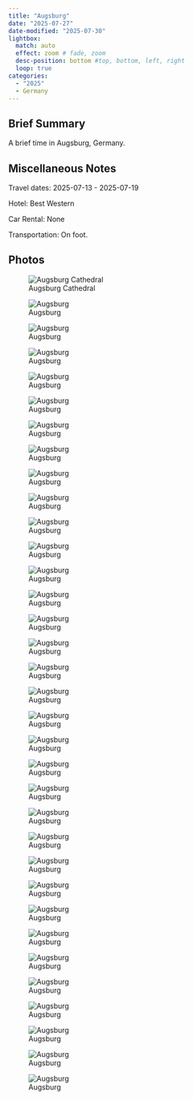 ```yaml
---
title: "Augsburg"
date: "2025-07-27"
date-modified: "2025-07-30"
lightbox:
  match: auto
  effect: zoom # fade, zoom
  desc-position: bottom #top, bottom, left, right
  loop: true
categories:
  - "2025"
  - Germany
---
```


## Brief Summary

A brief time in Augsburg, Germany.

## Miscellaneous Notes

Travel dates: 2025-07-13 - 2025-07-19

Hotel: Best Western

Car Rental: None

Transportation: On foot.

## Photos

![Augsburg Cathedral](images/cathedral.jpg){group="my-gallery"}

![Augsburg](images/Augsburg1.jpeg){group="my-gallery"}

![Augsburg](images/Augsburg2.jpeg){group="my-gallery"}

![Augsburg](images/Augsburg6.jpeg){group="my-gallery"}

![Augsburg](images/Augsburg4.jpeg){group="my-gallery"}

![Augsburg](images/Augsburg7.jpeg){group="my-gallery"}

![Augsburg](images/Augsburg8.jpeg){group="my-gallery"}

![Augsburg](images/Augsburg9.jpeg){group="my-gallery"}

![Augsburg](images/Augsburg10.jpeg){group="my-gallery"}

![Augsburg](images/Augsburg11.jpeg){group="my-gallery"}

![Augsburg](images/Augsburg12.jpeg){group="my-gallery"}

![Augsburg](images/Augsburg13.jpeg){group="my-gallery"}

![Augsburg](images/Augsburg14.jpeg){group="my-gallery"}

![Augsburg](images/Augsburg15.jpeg){group="my-gallery"}

![Augsburg](images/Augsburg16.jpeg){group="my-gallery"}

![Augsburg](images/Augsburg17.jpeg){group="my-gallery"}

![Augsburg](images/Augsburg18.jpeg){group="my-gallery"}

![Augsburg](images/Augsburg19.jpeg){group="my-gallery"}

![Augsburg](images/Augsburg20.jpeg){group="my-gallery"}

![Augsburg](images/Augsburg21.jpeg){group="my-gallery"}

![Augsburg](images/Augsburg22.jpeg){group="my-gallery"}

![Augsburg](images/Augsburg23.jpeg){group="my-gallery"}

![Augsburg](images/Augsburg24.jpeg){group="my-gallery"}

![Augsburg](images/Augsburg25.jpeg){group="my-gallery"}

![Augsburg](images/Augsburg26.jpeg){group="my-gallery"}

![Augsburg](images/Augsburg27.jpeg){group="my-gallery"}

![Augsburg](images/Augsburg28.jpeg){group="my-gallery"}

![Augsburg](images/Augsburg29.jpeg){group="my-gallery"}

![Augsburg](images/Augsburg31.jpeg){group="my-gallery"}

![Augsburg](images/Augsburg32.jpeg){group="my-gallery"}

![Augsburg](images/Augsburg33.jpeg){group="my-gallery"}

![Augsburg](images/Augsburg34.jpeg){group="my-gallery"}

![Augsburg](images/Augsburg35.jpeg){group="my-gallery"}

![Augsburg](images/Augsburg36.jpeg){group="my-gallery"}
